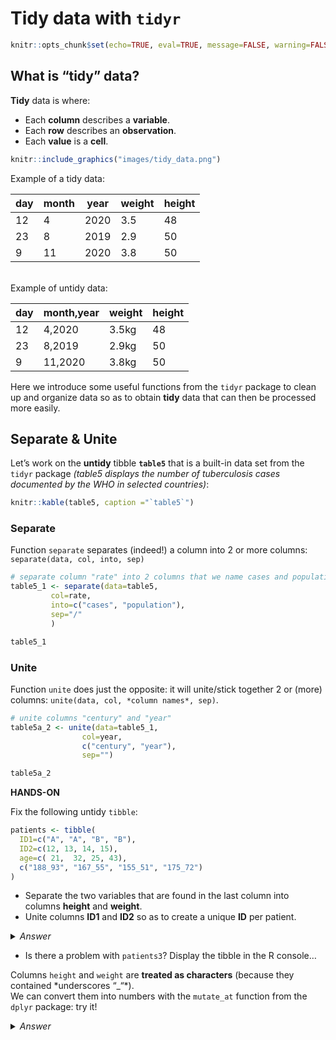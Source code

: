 # Tidy data with `tidyr`

```r
knitr::opts_chunk$set(echo=TRUE, eval=TRUE, message=FALSE, warning=FALSE)
```

## What is "tidy" data?

**Tidy** data is where:

* Each **column** describes a **variable**.
* Each **row** describes an **observation**.
* Each **value** is a **cell**.

```r
knitr::include_graphics("images/tidy_data.png")
```


Example of a tidy data:

| day | month  | year  |  weight |  height |
|---|---|---|---|---|
| 12 | 4  | 2020  |  3.5 |  48 |
| 23 |  8 | 2019  | 2.9  |  50 |
| 9 |  11 | 2020  | 3.8  |  50 |

<br>
Example of untidy data:

| day | month,year  |  weight |  height |
|---|---|---|---|
| 12 | 4,2020  |  3.5kg |  48 |
| 23 |  8,2019  | 2.9kg  |  50 |
| 9 |  11,2020  | 3.8kg  |  50 |

Here we introduce some useful functions from the `tidyr` package to clean up and organize data so as to obtain **tidy** data that can then be processed more easily.
<br>



## Separate & Unite

Let's work on the **untidy** tibble **`table5`** that is a built-in data set from the `tidyr` package *(table5 displays the number of tuberculosis cases documented by the WHO in selected countries)*:


```r
knitr::kable(table5, caption ="`table5`")
```

### Separate

Function `separate` separates (indeed!) a column into 2 or more columns: `separate(data, col, into, sep)`

```r
# separate column "rate" into 2 columns that we name cases and population, based on the "/" separator.
table5_1 <- separate(data=table5, 
         col=rate, 
         into=c("cases", "population"),
         sep="/"
         )

table5_1
```

### Unite

Function `unite` does just the opposite: it will unite/stick together 2 or (more) columns: `unite(data, col, *column names*, sep)`.

```r
# unite columns "century" and "year"
table5a_2 <- unite(data=table5_1,
                col=year,
                c("century", "year"), 
                sep="")

table5a_2
```

**HANDS-ON**

Fix the following untidy `tibble`:

```r
patients <- tibble(
  ID1=c("A", "A", "B", "B"),
  ID2=c(12, 13, 14, 15),
  age=c( 21,  32, 25, 43),
  c("188_93", "167_55", "155_51", "175_72")
)
```

* Separate the two variables that are found in the last column into columns **height** and **weight**.
* Unite columns **ID1** and **ID2** so as to create a unique **ID** per patient.

<details>
<summary>
*Answer*
</summary>

```r
# Separate the two variables that are found in the last column.
patients2 <- separate(data=patients, 
         col=4,
         into=c("height", "weight"),
         sep="_")

# Unite columns ID1 and ID2 so as to create a unique ID per patient.
patients3 <- unite(data=patients2,
      col="ID",
      c("ID1", "ID2"),
      sep="")
```

</details>

* Is there a problem with `patients3`? Display the tibble in the R console...

Columns `height` and `weight` are **treated as characters** (because they contained *underscores "_"*).
<br> 
We can convert them into numbers with the `mutate_at` function from the `dplyr` package: try it!

<details>
<summary>
*Answer*
</summary>

```r
# first argument: the tibble
# second argument: a vector of column names to mutate
# third argument: how to mutate those columns
patients4 <- mutate_at(patients3, c("height", "weight"), as.numeric)
```

</details>

